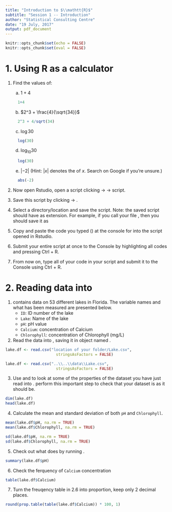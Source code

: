 ```yaml
---
title: "Introduction to $\\mathtt{R}$"
subtitle: "Session 1 -- Introduction"
author: "Statistical Consulting Centre"
date: "19 July, 2017"
output: pdf_document
---
```


```r
knitr::opts_chunk$set(echo = FALSE)
knitr::opts_chunk$set(eval = FALSE)
```

# 1. Using R as a calculator

1. Find the values of:

    (a) $1+4$

    ```r
      1+4
    ```
    
    (b) $2^3 + \frac{4}{\sqrt{34}}$
    
    ```r
      2^3 + 4/sqrt(34)
    ```
    
    (c) $\log{30}$
    
    ```r
      log(30)
    ```
    
    (d) $\log_{10}30$
    
    ```r
      log(30)
    ```
    
    (e) $|-2|$ \hspace{0.2cm}(Hint: $|x|$ denotes the \emph{absolute
    value} of $x$. Search on Google if you're unsure.)
    
    ```r
      abs(-2)
    ```

2. Now open Rstudio, open a \texttt{R} script clicking \texttt{File}
  $\rightarrow$ \texttt{New} $\rightarrow$ \texttt{R} script.
  
3. Save this script by clicking \texttt{File} $\rightarrow$
  \texttt{Save As...}.
  
4. Select a directory/location and save the script. Note: the saved
  script should have \texttt{.r} as extension. For example, if you
  call your file \texttt{exercise one}, then you should save it as
  \texttt{exercise one.r}
  
5. Copy and paste the code you typed (\emph{not the output, not the
  $>$ symbol, just the code you typed}) at the console for into the \texttt{R} script opened in Rstudio.
  
6. Submit your entire script at once to the \texttt{R}
  Console by highlighting all codes and pressing Ctrl $+$ R.
  
7. From now on, type all of your code in your \texttt{R} script and
  submit it to the \texttt{R} Console using Ctrl $+$ R.
  
  
# 2. Reading data into \texttt{R}

1. \texttt{lake.csv} contains data on 53 different lakes in Florida. The variable names and what has been measured are presented below.
    + `ID`: ID number of the lake
    + `Lake`: Name of the lake
    + `pH`: pH value
    + `Calcium`: concentration of Calcium
    + `Chlorophyll`: concentration of Chlorophyll (mg/L)

2. Read the data into \texttt{R}, saving it in object named \texttt{lake.df}.

```r
lake.df <- read.csv("location of your folder/Lake.csv", 
                      stringsAsFactors = FALSE)

```

```r
lake.df <- read.csv("..\\..\\data\\Lake.csv", 
                      stringsAsFactors = FALSE)
```

3. Use \texttt{dim()} and \texttt{head()} to look at some of the  properties of the dataset you have just read into \texttt{R}. \emph{Always} perform this important step to check that your dataset is as it should be.

```r
dim(lake.df)
head(lake.df)
```

4. Calculate the mean and standard deviation of both `pH` and `Chlorophyll`.

```r
mean(lake.df$pH, na.rm = TRUE)
mean(lake.df$Chlorophyll, na.rm = TRUE)

sd(lake.df$pH, na.rm = TRUE)
sd(lake.df$Chlorophyll, na.rm = TRUE)

```

5. Check out what \texttt{summary()} does by running  \texttt{summary(lake.df\$pH)}.

```r
summary(lake.df$pH)

```

6. Check the ferquency of `Calcium` concentration

```r
table(lake.df$Calcium)

```

7. Turn the freuqency table in 2.6 into proportion, keep only 2 decimal places.

```r
round(prop.table(table(lake.df$Calcium)) * 100, 1)

```
